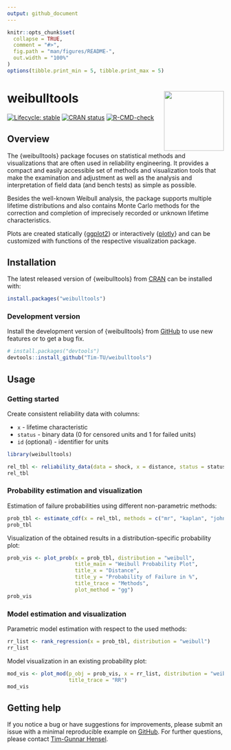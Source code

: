 ```yaml
---
output: github_document
---
```


<!-- README.md is generated from README.Rmd. Please edit that file -->

```r
knitr::opts_chunk$set(
  collapse = TRUE,
  comment = "#>",
  fig.path = "man/figures/README-",
  out.width = "100%"
)
options(tibble.print_min = 5, tibble.print_max = 5)
```

# weibulltools <img src='man/figures/logo.ico' align="right" height="139" />

<!-- badges: start -->
[![Lifecycle: stable](https://img.shields.io/badge/lifecycle-stable-brightgreen.svg)](https://lifecycle.r-lib.org/articles/stages.html#stable)
[![CRAN status](https://www.r-pkg.org/badges/version/weibulltools)](https://CRAN.R-project.org/package=weibulltools)
[![R-CMD-check](https://github.com/Tim-TU/weibulltools/workflows/R-CMD-check/badge.svg)](https://github.com/Tim-TU/weibulltools/actions)
<!-- badges: end -->

## Overview

The {weibulltools} package focuses on statistical methods and visualizations that are often used in reliability engineering. It provides a compact and easily accessible set of methods and visualization tools that make the examination and adjustment as well as the analysis and interpretation of field data (and bench tests) as simple as possible.  

Besides the well-known Weibull analysis, the package supports multiple lifetime distributions and also contains Monte Carlo methods for the correction and completion of imprecisely recorded or unknown lifetime characteristics.  

Plots are created statically {[ggplot2](https://ggplot2.tidyverse.org/)} or interactively {[plotly](https://plotly.com/r/)} and can be customized with functions of the respective visualization package.

## Installation

The latest released version of {weibulltools} from [CRAN](https://CRAN.R-project.org/package=weibulltools) can be installed with:

```r
install.packages("weibulltools")
```

### Development version
Install the development version of {weibulltools} from [GitHub](https://github.com/Tim-TU/weibulltools/) to use new features or to get a bug fix.

```r
# install.packages("devtools")
devtools::install_github("Tim-TU/weibulltools")
```

## Usage

### Getting started
Create consistent reliability data with columns:  

* `x` - lifetime characteristic  
* `status` - binary data (0 for censored units and 1 for failed units)
* `id` (optional) - identifier for units  

```r
library(weibulltools)

rel_tbl <- reliability_data(data = shock, x = distance, status = status)
rel_tbl
```

### Probability estimation and visualization
Estimation of failure probabilities using different non-parametric methods: 

```r
prob_tbl <- estimate_cdf(x = rel_tbl, methods = c("mr", "kaplan", "johnson", "nelson"))
prob_tbl
```

Visualization of the obtained results in a distribution-specific probability plot: 

```r
prob_vis <- plot_prob(x = prob_tbl, distribution = "weibull", 
                      title_main = "Weibull Probability Plot", 
                      title_x = "Distance", 
                      title_y = "Probability of Failure in %", 
                      title_trace = "Methods",
                      plot_method = "gg")
prob_vis
```

### Model estimation and visualization
Parametric model estimation with respect to the used methods: 

```r
rr_list <- rank_regression(x = prob_tbl, distribution = "weibull")
rr_list
```

Model visualization in an existing probability plot:

```r
mod_vis <- plot_mod(p_obj = prob_vis, x = rr_list, distribution = "weibull", 
                    title_trace = "RR") 
mod_vis
```

## Getting help

If you notice a bug or have suggestions for improvements, please submit an issue with a minimal reproducible example on [GitHub](https://github.com/Tim-TU/weibulltools/issues). For further questions, please contact [Tim-Gunnar Hensel](mailto:tim-gunnar.hensel@tu-berlin.de). 
